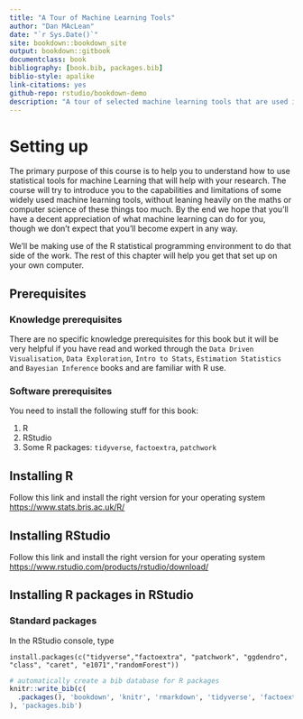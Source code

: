```yaml
--- 
title: "A Tour of Machine Learning Tools"
author: "Dan MAcLean"
date: "`r Sys.Date()`"
site: bookdown::bookdown_site
output: bookdown::gitbook
documentclass: book
bibliography: [book.bib, packages.bib]
biblio-style: apalike
link-citations: yes
github-repo: rstudio/bookdown-demo
description: "A tour of selected machine learning tools that are used in plant pathogenomics research"
---
```


# Setting up

The primary purpose of this course is to help you to understand how to use statistical tools for machine Learning that will help with your research. The course will try to introduce you to the capabilities and limitations of some widely used machine learning tools, without leaning heavily on the maths or computer science of these things too much. By the end we hope that you'll have a decent appreciation of what machine learning can do for you, though we don't expect that you'll become expert in any way.

We'll be making use of the R statistical programming environment to do that side of the work. The rest of this chapter will help you get that set up on your own computer.

## Prerequisites

### Knowledge prerequisites

There are no specific knowledge prerequisites for this book but it will be very helpful if you have read and worked through the `Data Driven Visualisation`, `Data Exploration`, `Intro to Stats`, `Estimation Statistics` and `Bayesian Inference`  books and are familiar with R use.


### Software prerequisites

You need to install the following stuff for this book: 

 1. R
 2. RStudio
 3. Some R packages: `tidyverse`, `factoextra`, `patchwork`
 

## Installing R

Follow this link and install the right version for your operating system [https://www.stats.bris.ac.uk/R/](https://www.stats.bris.ac.uk/R/)

## Installing RStudio

Follow this link and install the right version for your operating system [https://www.rstudio.com/products/rstudio/download/](https://www.rstudio.com/products/rstudio/download/)

## Installing R packages in RStudio

### Standard packages

In the RStudio console, type

`install.packages(c("tidyverse","factoextra", "patchwork", "ggdendro", "class", "caret", "e1071","randomForest"))`


```r
# automatically create a bib database for R packages
knitr::write_bib(c(
  .packages(), 'bookdown', 'knitr', 'rmarkdown', 'tidyverse', 'factoextra','patchwork'
), 'packages.bib')
```
